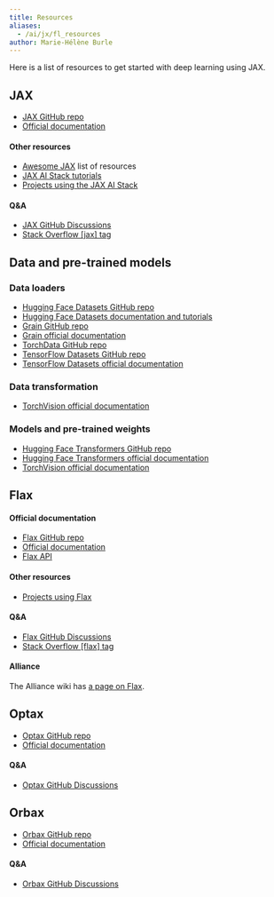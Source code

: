 ```yaml
---
title: Resources
aliases:
  - /ai/jx/fl_resources
author: Marie-Hélène Burle
---
```


:::{.def}

Here is a list of resources to get started with deep learning using JAX.

:::

## JAX

- [JAX GitHub repo](https://github.com/jax-ml/jax)
- [Official documentation](https://docs.jax.dev/en/latest/)

#### Other resources

- [Awesome JAX](https://github.com/n2cholas/awesome-jax) list of resources
- [JAX AI Stack tutorials](https://docs.jaxstack.ai/en/latest/tutorials.html)
- [Projects using the JAX AI Stack](https://docs.jaxstack.ai/en/latest/examples.html)

#### Q&A

- [JAX GitHub Discussions](https://github.com/jax-ml/jax/discussions)
- [Stack Overflow [jax] tag](https://stackoverflow.com/questions/tagged/jax)

## Data and pre-trained models

### Data loaders

- [Hugging Face Datasets GitHub repo](https://github.com/huggingface/datasets)
- [Hugging Face Datasets documentation and tutorials](https://huggingface.co/docs/datasets/index)
- [Grain GitHub repo](https://github.com/google/grain)
- [Grain official documentation](https://google-grain.readthedocs.io/en/latest/)
- [TorchData GitHub repo](https://github.com/pytorch/data)
- [TensorFlow Datasets GitHub repo](https://github.com/tensorflow/datasets)
- [TensorFlow Datasets official documentation](https://www.tensorflow.org/datasets)

### Data transformation

- [TorchVision official documentation](https://pytorch.org/vision/stable/index.html)

### Models and pre-trained weights

- [Hugging Face Transformers GitHub repo](https://github.com/huggingface/transformers)
- [Hugging Face Transformers official documentation](https://huggingface.co/docs/transformers/index)
- [TorchVision official documentation](https://pytorch.org/vision/stable/index.html)

## Flax

#### Official documentation

- [Flax GitHub repo](https://github.com/google/flax)
- [Official documentation](https://flax.readthedocs.io/en/latest/index.html)
- [Flax API](https://flax.readthedocs.io/en/latest/api_reference/index.html)

#### Other resources

- [Projects using Flax](https://flax.readthedocs.io/en/latest/examples/index.html)

#### Q&A

- [Flax GitHub Discussions](https://github.com/google/flax/discussions)
- [Stack Overflow [flax] tag](https://stackoverflow.com/questions/tagged/flax)

#### Alliance

The Alliance wiki has [a page on Flax](https://docs.alliancecan.ca/wiki/Flax).

## Optax

- [Optax GitHub repo](https://github.com/google-deepmind/optax)
- [Official documentation](https://optax.readthedocs.io/en/latest/)

#### Q&A

- [Optax GitHub Discussions](https://github.com/google-deepmind/optax/discussions)

## Orbax

- [Orbax GitHub repo](https://github.com/google/orbax)
- [Official documentation](https://orbax.readthedocs.io/en/latest/)

#### Q&A

- [Orbax GitHub Discussions](https://github.com/google/orbax/discussions)
